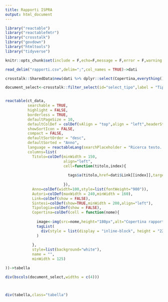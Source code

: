 ```yaml
---
title: Rapporti ISPRA
output: html_document
---
```


```r
library("reactable")
library("reactablefmtr")
library("crosstalk")
library("govdown")
library("htmltools")
library("tidyverse")

knitr::opts_chunk$set(include = F,echo=F,message = F,error = F,warning = F)

read_delim("rapporti.csv",delim=";",col_names = TRUE)->dati
```


```r


crosstalk::SharedData$new(dati %>% dplyr::select(Copertina,everything()))->ct_data

document_select<-crosstalk::filter_select(id="select_tipo",label = "Tipo documento",sharedData = ct_data,group =~Tipologia )


reactable(ct_data,
          searchable = TRUE,
          highlight = FALSE,
          borderless = TRUE,
          defaultPageSize = 10,
          defaultColDef = colDef(vAlign = "top",align = "left",headerStyle = list(fontWeight="900",fontSize="14px")),
          showSortIcon = FALSE,
          compact = FALSE,
          defaultSortOrder = "desc",
          defaultSorted = "Anno",
          language = reactableLang(searchPlaceholder = "Ricerca testo..."),
          columns=list(
            Titolo=colDef(minWidth = 150,
                          align="left",
                          cell=function(titolo,index){
                            
                            tags$a(titolo,href=dati$Link[[index]],target="_blank")
                            
                          }),
            Anno=colDef(width=100,style=list(fontWeight="900")),
            Autori=colDef(maxWidth = 240,minWidth = 160),
            Link=colDef(show = FALSE),
            Sintesi=colDef(show=TRUE,minWidth = 200,align="left"),
            Tipologia=colDef(show = FALSE),
            Copertina=colDef(cell = function(nome){
              
              image<-img(src=nome,height="180px",alt="Copertina rapporto",style="border: 3px solid #321;")
              tagList(
                div(style = list(display = "inline-block", height = "220px"), image)
              )
              
            }, 
            style=list(background="white"),
            name = "",
            minWidth = 125)

))->tabella

div(bscols(document_select,widths = c(4)))



div(tabella,class="tabella")
```
